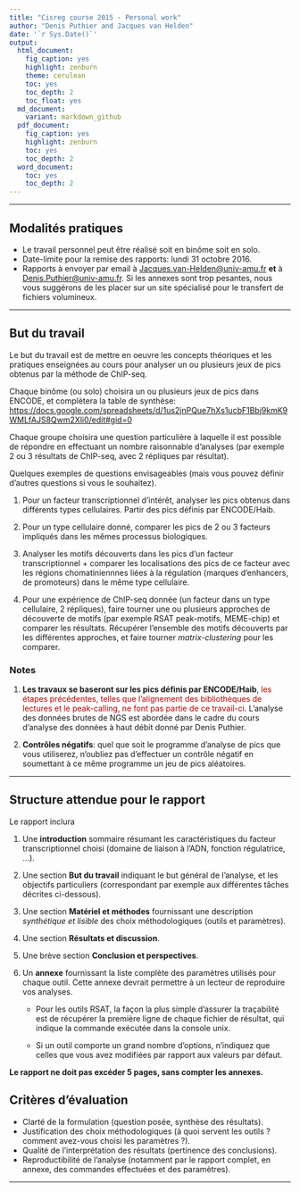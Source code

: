 ```yaml
---
title: "Cisreg course 2015 - Personal work"
author: "Denis Puthier and Jacques van Helden"
date: '`r Sys.Date()`'
output:
  html_document:
    fig_caption: yes
    highlight: zenburn
    theme: cerulean
    toc: yes
    toc_depth: 2
    toc_float: yes
  md_document:
    variant: markdown_github
  pdf_document:
    fig_caption: yes
    highlight: zenburn
    toc: yes
    toc_depth: 2
  word_document:
    toc: yes
    toc_depth: 2
---
```



****************************************************************
## Modalités pratiques

- Le travail personnel peut être réalisé soit en binôme soit en solo.  
- Date-limite pour la remise des rapports: lundi 31 octobre 2016. 
- Rapports à envoyer par email à  <Jacques.van-Helden@univ-amu.fr> **et** à  <Denis.Puthier@univ-amu.fr>. Si les annexes sont trop pesantes, nous vous suggérons de les placer sur un site spécialisé pour le transfert de fichiers volumineux.

****************************************************************
## But du travail

Le but du travail est de mettre en oeuvre les concepts théoriques et les pratiques enseignées au cours pour analyser un ou plusieurs jeux de pics obtenus par la méthode de ChIP-seq. 

Chaque binôme (ou solo) choisira un ou plusieurs jeux de pics dans ENCODE, et complètera la table de synthèse:  <https://docs.google.com/spreadsheets/d/1us2jnPQue7hXs1ucbF1Bbj9kmK9WMLfAJS8Qwm2Xli0/edit#gid=0>

Chaque groupe choisira une question particulière à laquelle il est possible de répondre en effectuant un nombre raisonnable d'analyses (par exemple 2 ou 3 résultats de ChIP-seq, avec 2 répliques par résultat). 

Quelques exemples de questions envisageables (mais vous pouvez définir d'autres questions si vous le souhaitez). 

1. Pour un facteur transcriptionnel d'intérêt, analyser les pics obtenus dans différents types cellulaires. Partir des pics définis par ENCODE/Haib.

2. Pour un type cellulaire donné, comparer les pics de 2 ou 3 facteurs impliqués dans les mêmes processus biologiques. 

3. Analyser les motifs découverts dans les pics d'un facteur transcriptionnel + comparer les localisations des pics de ce facteur avec les régions chomatiniennnes liées à la régulation (marques d'enhancers, de promoteurs) dans le même type cellulaire. 

4. Pour une expérience de ChIP-seq donnée (un facteur dans un type cellulaire, 2 répliques),  faire tourner une ou plusieurs approches de découverte de motifs (par exemple RSAT peak-motifs, MEME-chip) et comparer les résultats.  Récupérer l'ensemble des motifs découverts par les différentes approches, et faire tourner *matrix-clustering* pour les comparer. 

### Notes

1. **Les travaux se baseront sur les pics définis par ENCODE/Haib**, <font color="#BB0000">les étapes précédentes, telles que l'alignement des bibliothèques de lectures et le peak-calling, ne font pas partie de ce travail-ci</font>. L'analyse des données brutes de NGS est abordée dans le cadre du cours d'analyse des données à haut débit donné par Denis Puthier. 

2. **Contrôles négatifs**: quel que soit le programme d'analyse de pics que vous utiliserez, n'oubliez pas d'effectuer un contrôle négatif en soumettant à ce même programme un jeu de pics aléatoires. 

****************************************************************
## Structure attendue pour le rapport

Le rapport inclura

1. Une **introduction** sommaire résumant les caractéristiques du facteur transcriptionnel choisi (domaine de liaison à l'ADN, fonction régulatrice, ...).

2. Une section **But du travail** indiquant le but général de l'analyse, et les objectifs particuliers (correspondant par exemple aux différentes tâches décrites ci-dessous).

3. Une section **Matériel et méthodes** fournissant une description *synthétique et lisible* des choix méthodologiques (outils et paramètres).

4. Une section **Résultats et discussion**.

5. Une brève section **Conclusion et perspectives**.

6. Un **annexe** fournissant la liste complète des paramètres utilisés pour chaque outil. Cette annexe devrait permettre à un lecteur de reproduire vos analyses. 

    - Pour les outils RSAT, la façon la plus simple d'assurer la traçabilité est de récupérer la première ligne de chaque fichier de résultat, qui indique la commande exécutée dans la console unix. 
    
    - Si un outil comporte un grand nombre d'options, n'indiquez que celles que vous avez modifiées par rapport aux valeurs par défaut. 

**Le rapport ne doit pas excéder 5 pages, sans compter les annexes. **

## Critères d'évaluation

- Clarté de la formulation (question posée, synthèse des résultats).
- Justification des choix méthodologiques (à quoi servent les outils ? comment avez-vous choisi les paramètres ?).
- Qualité de l'interprétation des résultats (pertinence des conclusions).
- Reproductibilité de l'analyse (notamment par le rapport complet, en annexe, des commandes effectuées et des paramètres).

****************************************************************

